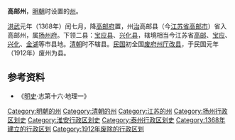 {{No footnotes|time=2019-01-11T17:40:11+00:00}}
'''高邮州'''，[[明朝|明朝]]时设置的[[州|州]]。

[[洪武|洪武]]元年（1368年）闰七月，降[[高邮府|高邮府]]置，州[[治所|治]]高邮县（今[[江苏省|江苏省]][[高邮市|高邮市]]）省入高邮州，属[[扬州府|扬州府]]。下领二县：[[宝应县|宝应县]]、[[兴化县_(江苏)|兴化县]]，辖境相当今江苏省[[高邮市|高邮]]、[[宝应县|宝应]]、[[兴化市|兴化]]、[[金湖县|金湖]]等市县地。[[清朝|清朝]]时不辖县。[[中華民國|民国]]初全国[[废府州厅改县|废府州厅改县]]，于民国元年（1912年）废州为县。

== 参考资料 ==
*《[[明史|明史]]·志第十六·地理一》

{{江苏行政区划小作品}}
[[Category:明朝的州|Category:明朝的州]]
[[Category:清朝的州|Category:清朝的州]]
[[Category:江苏的州|Category:江苏的州]]
[[Category:扬州行政区划史|Category:扬州行政区划史]]
[[Category:淮安行政区划史|Category:淮安行政区划史]]
[[Category:泰州行政区划史|Category:泰州行政区划史]]
[[Category:1368年建立的行政区划|Category:1368年建立的行政区划]]
[[Category:1912年废除的行政区划|Category:1912年废除的行政区划]]